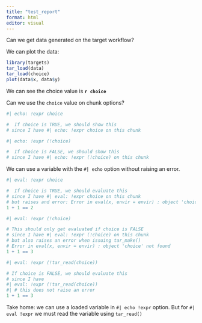 ```yaml
---
title: "test_report"
format: html
editor: visual
---
```


Can we get data generated on the target workflow?

We can plot the data:

```r
library(targets)
tar_load(data)
tar_load(choice)
plot(data$x, data$y)
```

We can see the choice value is **`r choice`**

Can we use the `choice` value on chunk options?

```r
#| echo: !expr choice

#  If choice is TRUE, we should show this
# since I have #| echo: !expr choice on this chunk
```

```r
#| echo: !expr (!choice)

#  If choice is FALSE, we should show this
# since I have #| echo: !expr (!choice) on this chunk
```

We can use a variable with the `#| echo` option without raising an error.

```r
#| eval: !expr choice

#  If choice is TRUE, we should evaluate this
# since I have #| eval: !expr choice on this chunk
# but raises and error: Error in eval(x, envir = envir) : object 'choice' not found
1 + 1 == 2
```

```r
#| eval: !expr (!choice)

# This should only get evaluated if choice is FALSE
# since I have #| eval: !expr (!choice) on this chunk
# but also raises an error when issuing tar_make()
# Error in eval(x, envir = envir) : object 'choice' not found
1 + 1 == 3
```

```r
#| eval: !expr (!tar_read(choice))

# If choice is FALSE, we should evaluate this
# since I have
#| eval: !expr (!tar_read(choice))
#| # this does not raise an error
1 + 1 == 3
```

Take home: we can use a loaded variable in `#| echo !expr` option. But for `#| eval !expr` we must read the variable using `tar_read()`
